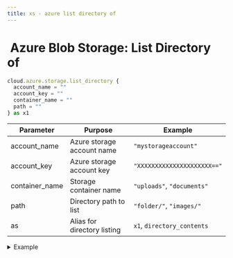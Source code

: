 ```yaml
---
title: xs - azure list directory of
---
```


# <img src="../assets/docuBadge (11).png" alt="" data-size="line"> Azure Blob Storage: List Directory of <a href="#xs-azurelist" id="xs-azurelist"></a>

```javascript
cloud.azure.storage.list_directory {
  account_name = ""
  account_key = ""
  container_name = ""
  path = ""
} as x1
```

| Parameter       | Purpose                     | Example                     |
| --------------- | --------------------------- | --------------------------- |
| account\_name   | Azure storage account name  | `"mystorageaccount"`        |
| account\_key    | Azure storage account key   | `"XXXXXXXXXXXXXXXXXXXXX=="` |
| container\_name | Storage container name      | `"uploads"`, `"documents"`  |
| path            | Directory path to list      | `"folder/"`, `"images/"`    |
| as              | Alias for directory listing | `x1`, `directory_contents`  |

<details>

<summary>Example</summary>

```javascript
cloud.azure.storage.list_directory {
  account_name = $env.AZURE_ACCOUNT_NAME
  account_key = $env.AZURE_ACCOUNT_KEY
  container_name = "user-uploads"
  path = "images/2024/"
} as folder_listing
```

* Lists contents of an Azure storage directory
* Returns blob names and metadata
* Supports nested directories
* Lists all files in specified path

</details>

